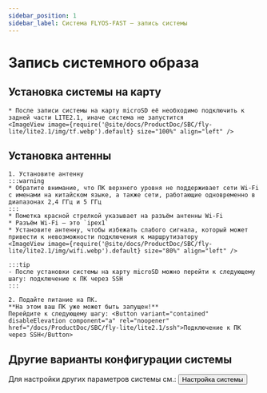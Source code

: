 ```yaml
---
sidebar_position: 1
sidebar_label: Система FLYOS-FAST — запись системы
---
```








# Запись системного образа

<FASTFASLH name="H3" />

            
## Установка системы на карту


    * После записи системы на карту microSD её необходимо подключить к задней части LITE2.1, иначе система не запустится
    <ImageView image={require('@site/docs/ProductDoc/SBC/fly-lite/lite2.1/img/tf.webp').default} size="100%" align="left" />  

## Установка антенны

    1. Установите антенну
    :::warning
    * Обратите внимание, что ПК верхнего уровня не поддерживает сети Wi-Fi с именами на китайском языке, а также сети, работающие одновременно в диапазонах 2,4 ГГц и 5 ГГц
    :::
    * Пометка красной стрелкой указывает на разъём антенны Wi-Fi
    * Разъём Wi-Fi — это `ipex1`
    * Установите антенну, чтобы избежать слабого сигнала, который может привести к невозможности подключения к маршрутизатору
    <ImageView image={require('@site/docs/ProductDoc/SBC/fly-lite/lite2.1/img/wifi.webp').default} size="80%" align="left" /> 

    :::tip
    - После установки системы на карту microSD можно перейти к следующему шагу: подключение к ПК через SSH
    :::

    2. Подайте питание на ПК.  
    **На этом ваш ПК уже может быть запущен!**  
    Перейдите к следующему шагу: <Button variant="contained" disableElevation component="a" rel="noopener" href="/docs/ProductDoc/SBC/fly-lite/lite2.1/ssh">Подключение к ПК через SSH</Button>

## Другие варианты конфигурации системы

Для настройки других параметров системы см.: <Button variant="contained" disableElevation component="a" rel="noopener" href="/docs/ProductDoc/SBC/fly-lite/lite2/flyos/fast_config">Настройка системы</Button>

